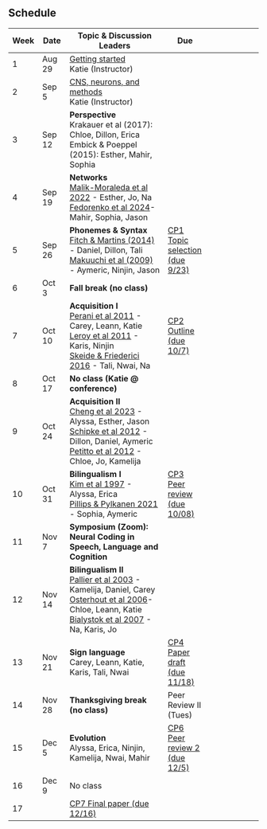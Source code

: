 ## Schedule 

| Week | Date |  Topic & Discussion Leaders | Due  |
| -  | -- |  ------- | --- | ---- |
| 1 | Aug 29 | [Getting started](getting-started.qmd) <br> Katie (Instructor) | |
| 2 | Sep 5 | [CNS, neurons, and methods](cns-neurons-methods.qmd) <br> Katie (Instructor) |  |
| 3 | Sep 12 | **Perspective** <br> Krakauer et al (2017): Chloe, Dillon, Erica <br> Embick & Poeppel (2015): Esther, Mahir, Sophia |  |
| 4 | Sep 19 | **Networks** <br> [Malik-Moraleda et al 2022](https://canvas.upenn.edu/courses/1809307/assignments/12815591) - Esther, Jo, Na<br>[Fedorenko et al 2024](https://canvas.upenn.edu/courses/1809307/assignments/12815592)- Mahir, Sophia, Jason |   | 
| 5 | Sep 26 | **Phonemes & Syntax** <br> [Fitch & Martins (2014)](assests/readings/fitch-martins-2014.pdf) - Daniel, Dillon, Tali<br>[Makuuchi et al (2009)](assests/readings/makuuchi-et-al-2009.pdf) - Aymeric, Ninjin, Jason | [CP1 Topic selection (due 9/23)](/final_paper/checkpoint-1.qmd)  |
| 6 | Oct 3 | **Fall break (no class)**  | |
| 7 | Oct 10 | **Acquisition I** <br> [Perani et al 2011](https://paperpile.com/shared/sMA8ZGuk1SPKvzFN6USIk6g) - Carey, Leann, Katie<br> [Leroy et al 2011](https://paperpile.com/shared/sbuQsks96Q7y6iBI_lpY3PQ) - Karis, Ninjin<br>[Skeide & Friederici 2016](https://paperpile.com/shared/sc~PeRO27SR6PWvaIkGbl~w) - Tali, Nwai, Na | [CP2 Outline (due 10/7)](/final_paper/checkpoint-2.qmd)  | 
| 8 | Oct 17 | **No class (Katie @ conference)** | | 
| 9 | Oct 24 | **Acquisition II** <br> [Cheng et al 2023](https://paperpile.com/shared/sB1uCvQbrRx21mbYw77OkuQ) - Alyssa, Esther, Jason <br> [Schipke et al 2012](https://paperpile.com/shared/sjO_4tcsDRp~9Q3P_7Ej0xA) - Dillon, Daniel, Aymeric<br> [Petitto et al 2012](https://paperpile.com/shared/sXy5lgxSRTv2Xww1D_z9PzA) - Chloe, Jo, Kamelija  |   | 
| 10 | Oct 31 | **Bilingualism I** <br> [Kim et al 1997](https://paperpile.com/shared/sWOkFczB6RBWf8PRruWsuXg) - Alyssa, Erica<br>[Pillips & Pylkanen 2021](https://paperpile.com/shared/swBkiPMnWS2WKp6AuizPheA) - Sophia, Aymeric | [CP3 Peer review (due 10/08)](final_paper/checkpoint-3.qmd) |
| 11 | Nov 7 | **Symposium (Zoom):**<br>**Neural Coding in Speech, Language and Cognition**  | |
| 12 | Nov 14 | **Bilingualism II** <br> [Pallier et al 2003](https://paperpile.com/shared/shS5TPdTURryke2ECX1wAEw) - Kamelija, Daniel, Carey <br>[Osterhout et al 2006](https://paperpile.com/shared/sgTjezxGIRXWZ_OrG2iq3BQ)- Chloe, Leann, Katie <br>[Bialystok et al 2007](https://paperpile.com/shared/srBh_WoLBQ2WoR5ue_6wkpg) - Na, Karis, Jo |  | 
| 13 | Nov 21 | **Sign language** <br> Carey, Leann, Katie, Karis, Tali, Nwai |  [CP4 Paper draft (due 11/18)](/final_paper/checkpoint-5.qmd)   | 
| 14 | Nov 28 |**Thanksgiving break (no class)**    | Peer Review II (Tues) |
| 15 | Dec 5 | **Evolution**  <br>  Alyssa, Erica, Ninjin, Kamelija, Nwai, Mahir | [CP6 Peer review 2 (due 12/5)](/final_paper/checkpoint-6.qmd) |
| 16 | Dec 9 | No class |    |
| 17 |  | [CP7 Final paper (due 12/16)](/final_paper/checkpoint-7.qmd) | 